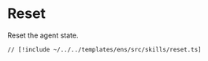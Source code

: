 # Reset

Reset the agent state.

```tsx [src/skills/reset.ts]
// [!include ~/../../templates/ens/src/skills/reset.ts]
```
